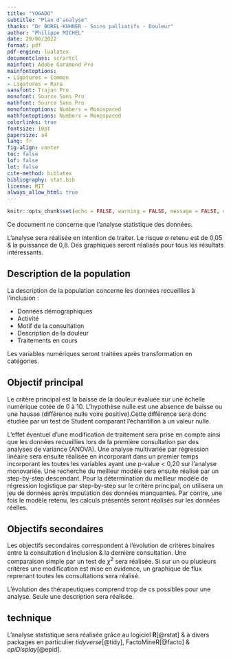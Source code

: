 ```yaml
---
title: "YOGADO"
subtitle: "Plan d'analyse"
thanks: "Dr BOREL-KUHNER - Soins palliatifs - Douleur"
author: "Philippe MICHEL"
date: 29/06/2022
format: pdf
pdf-engine: lualatex
documentclass: scrartcl
mainfont: Adobe Garamond Pro
mainfontoptions:
- Ligatures = Common
- Ligatures = Rare
sansfont: Trajan Pro
monofont: Source Sans Pro
mathfont: Source Sans Pro
monofontoptions: Numbers = Monospaced
mathfontoptions: Numbers = Monospaced
colorlinks: true
fontsize: 10pt
papersize: a4
lang: fr
fig-align: center
toc: false
lof: false
lot: false
cite-method: biblatex
bibliography: stat.bib
license: MIT
always_allow_html: true
---
```


```r
knitr::opts_chunk$set(echo = FALSE, warning = FALSE, message = FALSE, cache = FALSE) 
```

Ce document ne concerne que l'analyse statistique des données.

L'analyse sera réalisée en intention de traiter. Le risque $\alpha$ retenu est de 0,05 & la puissance de 0,8. Des graphiques seront réalisés pour tous les résultats intéressants.

## Description de la population

La description de la population concerne les données recueillies à l'inclusion :

-   Données démographiques
-   Activité
-   Motif de la consultation
-   Description de la douleur
-   Traitements en cours

Les variables numériques seront traitées après transformation en catégories.

## Objectif principal

Le critère principal est la baisse de la douleur évaluée sur une échelle numérique cotée de 0 à 10. L'hypothèse nulle est une absence de baisse ou une hausse (différence nulle voire positive).Cette différence sera donc étudiée par un test de Student comparant l'échantillon à un valeur nulle.

L'effet éventuel d'une modification de traitement sera prise en compte ainsi que les données recueillies lors de la première consultation par des analyses de variance (ANOVA). Une analyse multivariée par régression linéaire sera ensuite réalisée en incorporant dans un premier temps incorporant les toutes les variables ayant une p-value \< 0,20 sur l'analyse monovariée. Une recherche du meilleur modèle sera ensuite réalisé par un step-by-step descendant. Pour la détermination du meilleur modèle de régression logistique par step-by-step sur le critère principal, on utilisera un jeu de données après imputation des données manquantes. Par contre, une fois le modèle retenu, les calculs présentés seront réalisés sur les données réelles.

## Objectifs secondaires

Les objectifs secondaires correspondent à l'évolution de critères binaires entre la consultation d'inclusion & la dernière consultation. Une comparaison simple par un test de $\chi^2$ sera réalisée. Si sur un ou plusieurs critères une modification est mise en évidence, un graphique de flux reprenant toutes les consultations sera réalisé.

L'évolution des thérapeutiques comprend trop de cs possibles pour une analyse. Seule une description sera réalisée.

## technique

L'analyse statistique sera réalisée grâce au logiciel **R**[@rstat] & à divers packages en particulier *tidyverse*[@tidy], FactoMineR[@facto] & *epiDisplay*[@epid].
